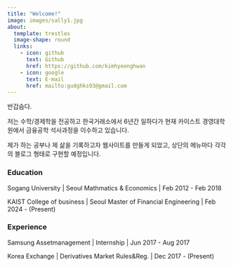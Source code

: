 ```yaml
---
title: "Welcome!"
image: images/sally1.jpg
about:
  template: trestles
  image-shape: round
  links:
    - icon: github
      text: Github
      href: https://github.com/kimhyeonghwan
    - icon: google
      text: E-mail
      href: mailto:gudghks93@gmail.com
---
```


반갑슴다.

저는 수학/경제학을 전공하고 한국거래소에서 6년간 일하다가 현재 카이스트 경영대학원에서 금융공학 석사과정을 이수하고 있습니다.

제가 하는 공부나 제 삶을 기록하고자 웹사이트를 만들게 되었고, 상단의 메뉴마다 각각의 블로그 형태로 구현할 예정입니다.

### Education

Sogang University | Seoul
Mathmatics & Economics | Feb 2012 - Feb 2018

KAIST College of business | Seoul
Master of Financial Engineering | Feb 2024 - (Present)

### Experience

Samsung Assetmanagement | Internship | Jun 2017 - Aug 2017

Korea Exchange | Derivatives Market Rules&Reg. | Dec 2017 - (Present)
